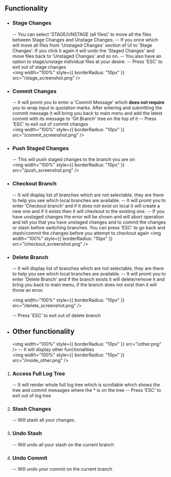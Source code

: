 ## **Functionality**

- ### **Stage Changes**
  -- You can select 'STAGE/UNSTAGE (all files)' to move all the files between Stage Changes and Unstage Changes.
  -- If you once which will move all files from 'Unstaged Changes' section of UI to 'Stage Changes'. If you click it again it will undo the 'Staged Changes' and move files back to 'Unstaged Changes' and so on.
  -- You also have an option to stage/unstage individual files at your desire.
  -- Press 'ESC' to exit out of stage changes
  <br />
  <img
    width="100%"
    style={{ borderRadius: "10px" }}
    src="/stage_screenshot.png"
  />
- ### **Commit Changes**
  -- It will promt you to enter a 'Commit Message' which **does not require** you to wrap input in quotation marks. After entering and submitting the commit message it will bring you back to main menu and add the latest commit with its message to 'Git Branch' tree on the top of it
  -- Press 'ESC' to exit out of commit changes
  <br />
  <img
    width="100%"
    style={{ borderRadius: "10px" }}
    src="/commit_screenshot.png"
  />
- ### **Push Staged Changes**
  -- This will push staged changes to the branch you are on
  <br />
  <img
    width="100%"
    style={{ borderRadius: "10px" }}
    src="/push_screenshot.png"
  />
- ### **Checkout Branch**
  -- It will display list of branches which are not selectable, they are there to help you see which local branches are available.
  -- It will promt you to enter 'Checkout branch' and if it does not exist on local it will create a new one and if it exists then it will checkout to the existing one.
  -- If you have unstaged changes the error will be shown and will abort operation and tell you that you have unstaged changes and to commit the changes or stash before switching branches. You can press 'ESC' to go back and stash/commit the changes before you attempt to checkout again
  <img
    width="100%"
    style={{ borderRadius: "10px" }}
    src="/checkout_screenshot.png"
  />
- ### **Delete Branch**

  -- It will display list of branches which are not selectable, they are there to help you see which local branches are available.
  -- It will promt you to enter 'Delete Branch' and if the branch exists it will delete/remove it and bring you back to main menu, if the branch does not exist then it will throw an error.

  <img
    width="100%"
    style={{ borderRadius: "10px" }}
    src="/delete_screenshot.png"
  />

  -- Press 'ESC' to exit out of delete branch

- ## Other functionality

  <img width="100%" style={{ borderRadius: "10px" }} src="/other.png" />
  -- It will display other functionalities
  <br />
  <img width="100%" style={{ borderRadius: "10px" }} src="/inside_other.png" />

1. ### **Access Full Log Tree**

   -- It will render whole full log tree which is scrollable which shows the tree and commit messages where the \* is on the tree
   -- Press 'ESC' to exit out of log tree

2. ### **Stash Changes**

   -- Will stash all your changes.

3. ### **Undo Stash**

   -- Will undo all your stash on the current branch

4. ### **Undo Commit**
   -- Will undo your commit on the current branch
